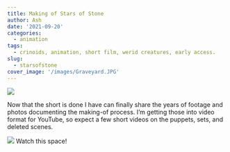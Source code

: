 ```yaml
---
title: Making of Stars of Stone
author: Ash
date: '2021-09-20'
categories:
  - animation
tags:
  - crinoids, animation, short film, werid creatures, early access. 
slug:
  - starsofstone
cover_image: '/images/Graveyard.JPG'
---
```



![](/images/Graveyard.JPG)

Now that the short is done I have can finally share the years of footage and photos documenting the making-of process. I'm getting those into video format for YouTube, so expect a few short videos on the puppets, sets, and deleted scenes.

![](/images/CrinoidFeeding.jpg)
Watch this space!